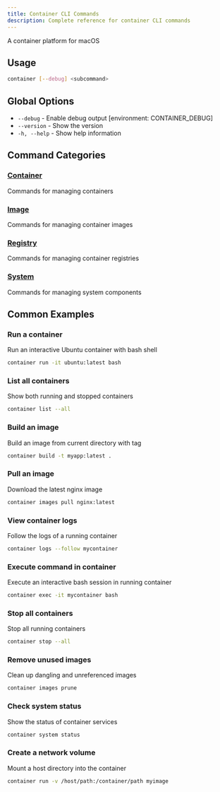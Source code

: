 ```yaml
---
title: Container CLI Commands
description: Complete reference for container CLI commands
---
```


A container platform for macOS

## Usage

```bash
container [--debug] <subcommand>
```

## Global Options

- `--debug` - Enable debug output [environment: CONTAINER_DEBUG]
- `--version` - Show the version
- `-h, --help` - Show help information

## Command Categories

### [Container](/commands/container)

Commands for managing containers

### [Image](/commands/image)

Commands for managing container images

### [Registry](/commands/registry)

Commands for managing container registries

### [System](/commands/system)

Commands for managing system components

## Common Examples

### Run a container

Run an interactive Ubuntu container with bash shell

```bash
container run -it ubuntu:latest bash
```

### List all containers

Show both running and stopped containers

```bash
container list --all
```

### Build an image

Build an image from current directory with tag

```bash
container build -t myapp:latest .
```

### Pull an image

Download the latest nginx image

```bash
container images pull nginx:latest
```

### View container logs

Follow the logs of a running container

```bash
container logs --follow mycontainer
```

### Execute command in container

Execute an interactive bash session in running container

```bash
container exec -it mycontainer bash
```

### Stop all containers

Stop all running containers

```bash
container stop --all
```

### Remove unused images

Clean up dangling and unreferenced images

```bash
container images prune
```

### Check system status

Show the status of container services

```bash
container system status
```

### Create a network volume

Mount a host directory into the container

```bash
container run -v /host/path:/container/path myimage
```

